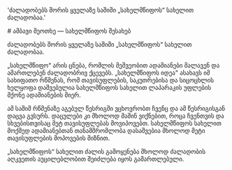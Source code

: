 
  'ძალადობებს შორის ყველაზე საშიში „სახელმწიფოს“ სახელით ძალადობაა.'

<HeroPattern />
# ამბავი მეოთხე — სახელმწიფოს შესახებ

ძალადობებს შორის ყველაზე საშიში „სახელმწიფოს“ სახელით ძალადობაა.

„სახელმწიფო“ არის ცნება, რომლის მეშვეობით ადამიანები მალავენ და ამართლებენ ძალადობრივ ქცევებს. „სახელმწიფოს იდეა" ასახავს იმ სახიფათო რწმენას, რომ თავისუფლების, საკუთრებისა და სიცოცხლის ხელყოფა დაშვებულია სახელმწიფოს სახელით ლაპარაკის უფლების მქონე ადამიანების მიერ.

ამ საშიშ რწმენაზე აგებულ წესრიგში ვცხოვრობთ ჩვენც და ამ წესრიგისგან დაცვა გვსურს. დაცულები კი მხოლოდ მაშინ ვიქნებით, როცა ჩვენთვის და სხვებისთვისაც მეტ თავისუფლებას მოვიპოვებთ.
სახელმწიფოს სახელით მოქმედ ადამიანებთან თანამშრომლობა დასაშვებია მხოლოდ მეტი თავისუფლების მოპოვების მიზნით.

„სახელმწიფოს“ სახელით ძალის გამოყენება მხოლოდ ძალადობის აღკვეთის აუცილებლობით შეიძლება იყოს გამართლებული.
